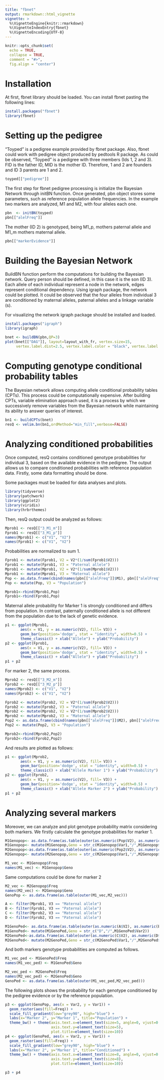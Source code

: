 ```yaml
---
title: "fbnet"
output: rmarkdown::html_vignette
vignette: >
  %\VignetteEngine{knitr::rmarkdown}
  %\VignetteIndexEntry{fbnet}
  %\VignetteEncoding{UTF-8}
---
```


```r
knitr::opts_chunk$set(
  echo = TRUE,
  collapse = TRUE,
  comment = "#>",
  fig.align = "center")
```

# Installation

<!-- badges: start -->
<!-- badges: end -->
At first, fbnet library should be loaded. You can install fbnet pasting the following lines:

``` r
install.packages("fbnet") 
library(fbnet)
```

# Setting up the pedigree
"Toyped" is a pedigree example provided by fbnet package. Also, fbnet could work with pedigree object produced by pedtools R package. As could be observed, "Toyped" is a pedigree with three members (Ids 1, 2 and 3). FID is the father ID, MID is the mother ID. Therefore, 1 and 2 are founders and ID 3 parents are 1 and 2.   
```r
toyped[["pedigree"]]
```

The first step for fbnet pedigree processing is initialize the Bayesian Network through initBN function. Once generated, pbn object stores some parameters, such as reference population allele frequencies. In the example two markers are analyzed, M1 and M2, with four alleles each one. 

```r
pbn  <- initBN(toyped)
pbn[["alelFreq"]]
```

The mother (ID 2) is genotyped, being M1_p, mothers paternal allele and M1_m mothers maternal allele.

```r
pbn[["markerEvidence"]]
```

# Building the Bayesian Network

BuildBN function perform the computations for building the Bayesian network. Query person should be defined, in this case it is the son (ID 3). Each allele of each individual represent a node in the network, edges represent conditional dependency. Using igraph package, the network could be plotted. It could be observed that the four alleles from individual 3 are conditioned by maternal alleles, paternal alleles and a linkage variable (s).

For visualizing the network igraph package should be installed and loaded.
```r
install.packages("igraph")
library(igraph)
```

```r
bnet <- buildBN(pbn,QP=3)
plot(bnet[["DAG"]], layout=layout_with_fr, vertex.size=15,
     vertex.label.dist=2.5, vertex.label.color = "black", vertex.label.size = 24, vertex.color="black", edge.arrow.size=0.5)
```


# Computing genotype conditional probability tables

The Bayesian network allows computing allele conditional probability tables (CPTs). This process could be computationally expensive. After building CPTs, variable elimination approach used, it is a process by which we successively remove variables from the Bayesian network while maintaining its ability to answer queries of interest.

```r
bn1 <- buildCPTs(bnet)
resQ <- velim.bn(bn1,ordMethod="min_fill",verbose=FALSE)
```


# Analyzing conditioned probabilities

Once computed, resQ contains conditioned genotype probabilities for individual 3, based on the available evidence in the pedigree. The output allows us to compare conditioned probabilities with reference population data. Firstly, some data formatting should be done.

Some packages must be loaded for data analyses and plots.
```r
library(tidyverse)
library(patchwork)
library(ggplot2)
library(viridis)
library(hrbrthemes)
```

Then, resQ output could be analyzed as follows:
```r
Mprob1 <- resQ[["3_M1_m"]]
Fprob1 <- resQ[["3_M1_p"]]
names(Mprob1) <- c("V1", "V2")
names(Fprob1) <- c("V1", "V2")
```

Probabilities are normalized to sum 1.

```r
Fprob1 <- mutate(Fprob1, V2 = V2*(1/sum(Fprob1$V2)))
Fprob1 <- mutate(Fprob1, V3 = "Paternal allele")
Mprob1 <- mutate(Mprob1, V2 = V2*(1/sum(Mprob1$V2)))
Mprob1 <- mutate(Mprob1, V3 = "Maternal allele")
Pop <- as.data.frame(cbind(names(pbn[["alelFreq"]]$M1), pbn[["alelFreq"]]$M1))
Pop <- mutate(Pop, V3 = "Population")

Mprob1<-rbind(Mprob1,Pop)
Fprob1<-rbind(Fprob1,Pop)
```

Maternal allele probability for Marker 1 is strongly conditioned and differs from population. In contrast, paternally conditioned allele is not different from the population due to the lack of genetic evidence.

```r
p1 <- ggplot(Mprob1, 
       aes(x = V1, y = as.numeric(V2), fill= V3)) +
       geom_bar(position='dodge', stat = "identity", width=0.5) + 
       theme_classic() + xlab("Allele") + ylab("Probability")
p2 <- ggplot(Fprob1, 
       aes(x = V1, y = as.numeric(V2), fill= V3)) +
       geom_bar(position='dodge', stat = "identity", width=0.5) + 
       theme_classic() + xlab("Allele") + ylab("Probability")
p1 + p2
```


For marker 2, the same process.

```r
Mprob2 <- resQ[["3_M2_m"]]
Fprob2 <- resQ[["3_M2_p"]]
names(Mprob2) <- c("V1", "V2")
names(Fprob2) <- c("V1", "V2")

Fprob2 <- mutate(Fprob2, V2 = V2*(1/sum(Fprob2$V2)))
Fprob2 <- mutate(Fprob2, V3 = "Paternal allele")
Mprob2 <- mutate(Mprob2, V2 = V2*(1/sum(Mprob2$V2)))
Mprob2 <- mutate(Mprob2, V3 = "Maternal allele")
Pop2 <- as.data.frame(cbind(names(pbn[["alelFreq"]]$M2), pbn[["alelFreq"]]$M2))
Pop2 <- mutate(Pop2, V3 = "Population")

Mprob2<-rbind(Mprob2,Pop2)
Fprob2<-rbind(Fprob2,Pop2)

```

And results are plotted as follows:

```r
p1 <- ggplot(Mprob2, 
       aes(x = V1, y = as.numeric(V2), fill= V3)) +
       geom_bar(position='dodge', stat = "identity", width=0.5) + 
       theme_classic() + xlab("Allele Marker 1") + ylab("Probability")
p2 <- ggplot(Fprob2, 
       aes(x = V1, y = as.numeric(V2), fill= V3)) +
       geom_bar(position='dodge', stat = "identity", width=0.5) + 
       theme_classic() + xlab("Allele Marker 2") + ylab("Probability")
p1 + p2

```

# Analyzing several markers

Moreover, we can analyze and plot genotype probability matrix considering both markers. We firstly calculate the genotype probabilities for marker 1.

```r
M1Genopop<- as.data.frame(as.table(outer(as.numeric(Pop$V2), as.numeric(Pop$V2))))
M1Genopop<- mutate(M1Genopop,Geno = str_c(M1Genopop$Var1,"/",M1Genopop$Var2))
M2Genopop<-as.data.frame(as.table(outer(as.numeric(Pop2$V2), as.numeric(Pop2$V2)))) 
M2Genopop<- mutate(M2Genopop,Geno = str_c(M2Genopop$Var1,"/",M2Genopop$Var2))

M1_vec <- M1Genopop$Freq
names(M1_vec) <- M1Genopop$Geno
```


Same computations could be done for marker 2

```r
M2_vec <- M2Genopop$Freq
names(M2_vec) <- M2Genopop$Geno
GenoPop <- as.data.frame(as.table(outer(M1_vec,M2_vec)))

A <- filter(Mprob1, V3 == "Maternal allele")
B <- filter(Fprob1, V3 == "Paternal allele")
C <- filter(Mprob2, V3 == "Maternal allele")
D <- filter(Fprob2, V3 == "Paternal allele")

M1GenoPed<- as.data.frame(as.table(outer(as.numeric(A$V2), as.numeric(B$V2))))
M1GenoPed<- mutate(M1GenoPed,Geno = str_c("D","/",M1GenoPed$Var2))
M2GenoPed<-as.data.frame(as.table(outer(as.numeric(C$V2), as.numeric(D$V2)))) 
M2GenoPed<- mutate(M2GenoPed,Geno = str_c(M2GenoPed$Var1,"/",M2GenoPed$Var2))
```

And both markers genotype probabilities are computed as follows.

```r
M1_vec_ped <- M1GenoPed$Freq
names(M1_vec_ped) <- M1GenoPed$Geno

M2_vec_ped <- M2GenoPed$Freq
names(M2_vec_ped) <- M2GenoPed$Geno
GenoPed <- as.data.frame(as.table(outer(M1_vec_ped,M2_vec_ped)))
```

The following plots shows the probability for each genotype conditioned by the pedigree evidence or by the reference population.

```r
p3 <- ggplot(GenoPop, aes(x = Var2, y = Var1)) + 
  geom_raster(aes(fill=Freq)) + 
  scale_fill_gradient(low="grey90", high="blue") +
  labs(x="Marker 2", y="Marker 1", title="Population") +
  theme_bw() + theme(axis.text.x=element_text(size=5, angle=0, vjust=0.3),
                     axis.text.y=element_text(size=5),
                     plot.title=element_text(size=10))
p4 <- ggplot(GenoPed, aes(x = Var2, y = Var1)) + 
  geom_raster(aes(fill=Freq)) + 
  scale_fill_gradient(low="grey90", high="blue") +
  labs(x="Marker 2", y="Marker 1", title="Conditioned") +
  theme_bw() + theme(axis.text.x=element_text(size=8, angle=0, vjust=0.3),
                     axis.text.y=element_text(size=8),
                     plot.title=element_text(size=10))

p3 + p4
```

